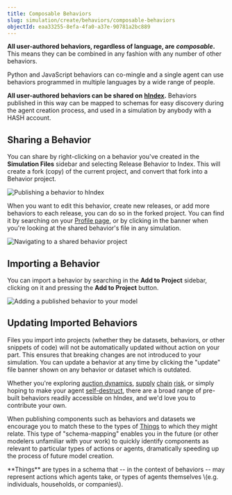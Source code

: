 ```yaml
---
title: Composable Behaviors
slug: simulation/create/behaviors/composable-behaviors
objectId: eaa33255-8efa-4fa0-a37e-90781a2bc889
---
```


**All user-authored behaviors, regardless of language, are** _**composable**_**.** This means they can be combined in any fashion with any number of other behaviors.

Python and JavaScript behaviors can co-mingle and a single agent can use behaviors programmed in multiple languages by a wide range of people.

**All user-authored behaviors can be shared on** [**hIndex**](/index)**.** Behaviors published in this way can be mapped to schemas for easy discovery during the agent creation process, and used in a simulation by anybody with a HASH account.

## Sharing a Behavior

You can share by right-clicking on a behavior you've created in the **Simulation Files** sidebar and selecting Release Behavior to Index. This will create a fork \(copy\) of the current project, and convert that fork into a Behavior project.

![Publishing a behavior to hIndex](https://cdn-us1.hash.ai/site/docs/screen-shot-2020-05-30-at-5.54.56-pm.png)

When you want to edit this behavior, create new releases, or add more behaviors to each release, you can do so in the forked project. You can find it by searching on your [Profile page](/profile), or by clicking in the banner when you're looking at the shared behavior's file in any simulation.

![Navigating to a shared behavior project](https://cdn-us1.hash.ai/site/docs/image%20%2821%29.png)

## Importing a Behavior

You can import a behavior by searching in the **Add to Project** sidebar, clicking on it and pressing the **Add to Project** button.

![Adding a published behavior to your model](https://cdn-us1.hash.ai/site/docs/image%20%284%29.png)

## Updating Imported Behaviors

Files you import into projects \(whether they be datasets, behaviors, or other snippets of code\) will not be automatically updated without action on your part. This ensures that breaking changes are not introduced to your simulation. You can update a behavior at any time by clicking the "update" file banner shown on any behavior or dataset which is outdated.

Whether you're exploring [auction dynamics](https://simulation.hash.ai/@hash/english-auction), [supply](https://simulation.hash.ai/@hash/supply-chain-fulfill) [chain](https://simulation.hash.ai/@hash/supply-chain-calculate-order) [risk](https://simulation.hash.ai/@hash/supply-chain-intake), or simply hoping to make your agent [self-destruct](https://simulation.hash.ai/@hash/remove-self), there are a broad range of pre-built behaviors readily accessible on hIndex, and we'd love you to contribute your own.

When publishing components such as behaviors and datasets we encourage you to match these to the types of [Things](https://simulation.hash.ai/schemas/Thing) to which they might relate. This type of "schema-mapping" enables you in the future \(or other modelers unfamiliar with your work\) to quickly identify components as relevant to particular types of actions or agents, dramatically speeding up the process of future model creation.

<Hint style="info">
  **Things** are types in a schema that -- in the context of behaviors -- may
  represent actions which agents take, or types of agents themselves \(e.g.
  individuals, households, or companies\).
</Hint>

